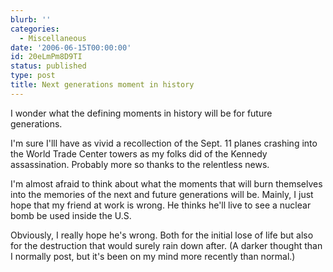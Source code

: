 ```yaml
---
blurb: ''
categories:
  - Miscellaneous
date: '2006-06-15T00:00:00'
id: 20eLmPm8D9TI
status: published
type: post
title: Next generations moment in history
---
```


I wonder what the defining moments in history will be for future generations. 

I'm sure I'lll have as vivid a recollection of the Sept. 11 planes crashing into the World Trade Center towers as my folks did of the Kennedy assassination. Probably more so thanks to the relentless news. 

I'm almost afraid to think about what the moments that will burn themselves into the memories of the next and
future generations will be. Mainly, I just hope that my friend at work is wrong. He thinks he'll live to see a nuclear bomb be used inside the U.S. 

Obviously, I really hope he's wrong. Both for the initial lose of life but also for the destruction that would surely rain down after. (A darker thought than I normally post, but it's been on my mind more recently than normal.)

